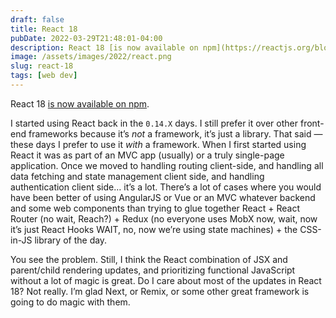 ```yaml
---
draft: false
title: React 18
pubDate: 2022-03-29T21:48:01-04:00
description: React 18 [is now available on npm](https://reactjs.org/blog/2022/03/29/react-v18.html).
image: /assets/images/2022/react.png
slug: react-18
tags: [web dev]
---
```

React 18 [is now available on npm](https://reactjs.org/blog/2022/03/29/react-v18.html).

I started using React back in the `0.14.X` days. I still prefer it over other front-end frameworks because it’s _not_ a framework, it’s just a library. That said — these days I prefer to use it _with_ a framework. When I first started using React it was as part of an MVC app (usually) or a truly single-page application. Once we moved to handling routing client-side, and handling all data fetching and state management client side, and handling authentication client side… it’s a lot. There’s a lot of cases where you would have been better of using AngularJS or Vue or an MVC whatever backend and some web components than trying to glue together React + React Router (no wait, Reach?) + Redux (no everyone uses MobX now, wait, now it’s just React Hooks WAIT, no, now we’re using state machines) + the CSS-in-JS library of the day.

You see the problem. Still, I think the React combination of JSX and parent/child rendering updates, and prioritizing functional JavaScript without a lot of magic is great. Do I care about most of the updates in React 18? Not really. I’m glad Next, or Remix, or some other great framework is going to do magic with them.